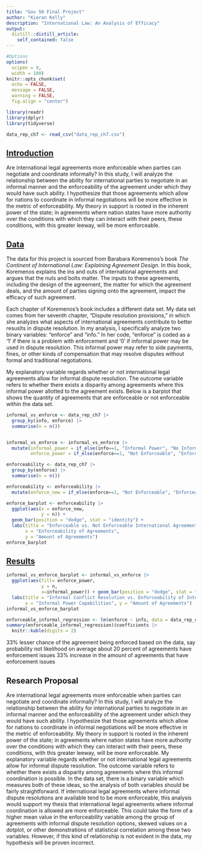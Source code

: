 ```yaml
---
title: "Gov 50 Final Project"
author: "Kieran Kelly"
description: "International Law: An Analysis of Efficacy"
output:
  distill::distill_article:
    self_contained: false
---
```


```r
#Options
options(
  scipen = 9,
  width = 100)
knitr::opts_chunk$set(
  echo = FALSE,
  message = FALSE,
  warning = FALSE,
  fig.align = "center")

library(readr)
library(dplyr)
library(tidyverse)

data_rep_ch7 <- read_csv("data_rep_ch7.csv")
```


## [Introduction]{.underline}

Are international legal agreements more enforceable when parties can negotiate and coordinate informally? In this study, I will analyze the relationship between the ability for international parties to negotiate i![]()n an informal manner and the enforceability of the agreement under which they would have such ability. I hypothesize that those agreements which al![]()low for nations to coordinate in informal negotiations will be more effective in the metric of enforceability. My theory in support is rooted in the inherent power of the state; in agreements where nation states have more authority over the conditions with which they can interact with their peers, these conditions, with this greater leeway, will be more enforceable.

## [Data]{.underline}

The data for this project is sourced from Barabara Koremenos's book *The Continent of International Law: Explaining Agreement Design*. In this book, Koremenos explains the ins and outs of international agreements and argues that the nuts and bolts matter. The inputs to these agreements, including the design of the agreement, the matter for which the agreement deals, and the amount of parties signing onto the agreement, impact the efficacy of such agreement.

Each chapter of Koremenos's book includes a different data set. My data set comes from her seventh chapter, "Dispute resolution provisions," in which she analyzes what aspects of international agreements contribute to better resuslts in dispute resolution. In my analysis, I specifically analyze two binary variables: "enforce" and "info." In her code, "enforce" is coded as a '1' if there is a problem with enforcement and '0' if informal power may be used in dispute resolution. This informal power may refer to side payments, fines, or other kinds of compensation that may resolve disputes without formal and traditional negotiations.

My explanatory variable regards whether or not international legal agreements allow for informal dispute resolution. The outcome variable refers to whether there exists a disparity among agreements where this informal power allotted to the agreement exists. Below is a barplot that shows the quantity of agreements that are enforceable or not enforceable within the data set.

```r


informal_vs_enforce <- data_rep_ch7 |>
  group_by(info, enforce) |>
  summarise(n = n())


informal_vs_enforce <- informal_vs_enforce |>
  mutate(informal_power = if_else(info==1, "Informal Power", "No Informal Power"),
         enforce_power = if_else(enforce==1, "Not Enforceable", "Enforceable"))

enforceability <- data_rep_ch7 |>
  group_by(enforce) |>
  summarise(n = n())

enforceability <- enforceability |>
  mutate(enforce_new = if_else(enforce==1, "Not Enforceable", "Enforceable"))

enforce_barplot <- enforceability |>
  ggplot(aes(x = enforce_new,
             y = n)) + 
  geom_bar(position = "dodge", stat = "identity") +
  labs(title = "Enforceable vs. Not Enforceable International Agreements",
       x = "Enforceability of Agreements",
       y = "Amount of Agreements")
enforce_barplot
```

## [Results]{.underline}

```r
informal_vs_enforce_barplot <- informal_vs_enforce |>
  ggplot(aes(fill= enforce_power,
             y = n,
             x=informal_power)) + geom_bar(position = "dodge", stat = "identity") +
  labs(title = "Informal Conflict Resolution vs. Enforceability of International Agreements",
       x = "Informal Power Capabilities", y = "Amount of Agreements")
informal_vs_enforce_barplot

```

```r
enforceable_informal_regression <- lm(enforce ~ info, data = data_rep_ch7)
summary(enforceable_informal_regression)$coefficients |>
  knitr::kable(digits = 2)
```

33% lesser chance of the agreement being enforced based on the data, say probability not likelihood on average about 20 percent of agreements have enforcement issues 33% increase in the amount of agreements that have enforcement issues

## Research Proposal

Are international legal agreements more enforceable when parties can negotiate and coordinate informally? In this study, I will analyze the relationship between the ability for international parties to negotiate in an informal manner and the enforceability of the agreement under which they would have such ability. I hypothesize that those agreements which allow for nations to coordinate in informal negotiations will be more effective in the metric of enforceability. My theory in support is rooted in the inherent power of the state; in agreements where nation states have more authority over the conditions with which they can interact with their peers, these conditions, with this greater leeway, will be more enforceable. My explanatory variable regards whether or not international legal agreements allow for informal dispute resolution. The outcome variable refers to whether there exists a disparity among agreements where this informal coordination is possible. In the data set, there is a binary variable which measures both of these ideas, so the analysis of both variables should be fairly straightforward. If international legal agreements where informal dispute resolutions are available tend to be more enforceable, this analysis would support my thesis that international legal agreements where informal coordination is allowed are more enforceable. This could take the form of a higher mean value in the enforceability variable among the group of agreements with informal dispute resolution options, skewed values on a dotplot, or other demonstrations of statistical correlation among these two variables. However, if this kind of relationship is not evident in the data, my hypothesis will be proven incorrect.
